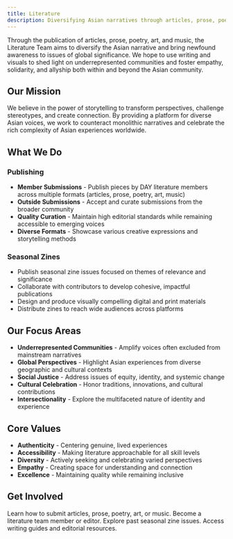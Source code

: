 ```yaml
---
title: Literature
description: Diversifying Asian narratives through articles, prose, poetry, art, and music.
---
```



Through the publication of articles, prose, poetry, art, and music, the Literature Team aims to diversify the Asian narrative and bring newfound awareness to issues of global significance. We hope to use writing and visuals to shed light on underrepresented communities and foster empathy, solidarity, and allyship both within and beyond the Asian community.

## Our Mission

We believe in the power of storytelling to transform perspectives, challenge stereotypes, and create connection. By providing a platform for diverse Asian voices, we work to counteract monolithic narratives and celebrate the rich complexity of Asian experiences worldwide.

## What We Do

### Publishing
- **Member Submissions** - Publish pieces by DAY literature members across multiple formats (articles, prose, poetry, art, music)
- **Outside Submissions** - Accept and curate submissions from the broader community
- **Quality Curation** - Maintain high editorial standards while remaining accessible to emerging voices
- **Diverse Formats** - Showcase various creative expressions and storytelling methods

### Seasonal Zines
- Publish seasonal zine issues focused on themes of relevance and significance
- Collaborate with contributors to develop cohesive, impactful publications
- Design and produce visually compelling digital and print materials
- Distribute zines to reach wide audiences across platforms

## Our Focus Areas

- **Underrepresented Communities** - Amplify voices often excluded from mainstream narratives
- **Global Perspectives** - Highlight Asian experiences from diverse geographic and cultural contexts
- **Social Justice** - Address issues of equity, identity, and systemic change
- **Cultural Celebration** - Honor traditions, innovations, and cultural contributions
- **Intersectionality** - Explore the multifaceted nature of identity and experience

## Core Values

- **Authenticity** - Centering genuine, lived experiences
- **Accessibility** - Making literature approachable for all skill levels
- **Diversity** - Actively seeking and celebrating varied perspectives
- **Empathy** - Creating space for understanding and connection
- **Excellence** - Maintaining quality while remaining inclusive

## Get Involved

<CardGrid>
  <LinkCard title="Submit Your Work" icon="pencil" href="/departments/literature/submissions">
    Learn how to submit articles, prose, poetry, art, or music.
  </LinkCard>
  <LinkCard title="Join the Team" icon="user" href="/departments/literature/join">
    Become a literature team member or editor.
  </LinkCard>
  <LinkCard title="Zine Archive" icon="book" href="/departments/literature/zine-archive">
    Explore past seasonal zine issues.
  </LinkCard>
  <LinkCard title="Writing Resources" icon="book" href="/departments/literature/resources">
    Access writing guides and editorial resources.
  </LinkCard>
</CardGrid>

